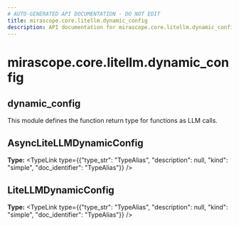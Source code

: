 ```yaml
---
# AUTO-GENERATED API DOCUMENTATION - DO NOT EDIT
title: mirascope.core.litellm.dynamic_config
description: API documentation for mirascope.core.litellm.dynamic_config
---
```


# mirascope.core.litellm.dynamic_config

## <ApiType type="Module" path="core/litellm/dynamic_config" symbolName="dynamic_config" /> dynamic_config

This module defines the function return type for functions as LLM calls.

## <ApiType type="Attribute" path="core/litellm/dynamic_config" symbolName="AsyncLiteLLMDynamicConfig" /> AsyncLiteLLMDynamicConfig

**Type:** <TypeLink type={{"type_str": "TypeAlias", "description": null, "kind": "simple", "doc_identifier": "TypeAlias"}} />


## <ApiType type="Attribute" path="core/litellm/dynamic_config" symbolName="LiteLLMDynamicConfig" /> LiteLLMDynamicConfig

**Type:** <TypeLink type={{"type_str": "TypeAlias", "description": null, "kind": "simple", "doc_identifier": "TypeAlias"}} />



